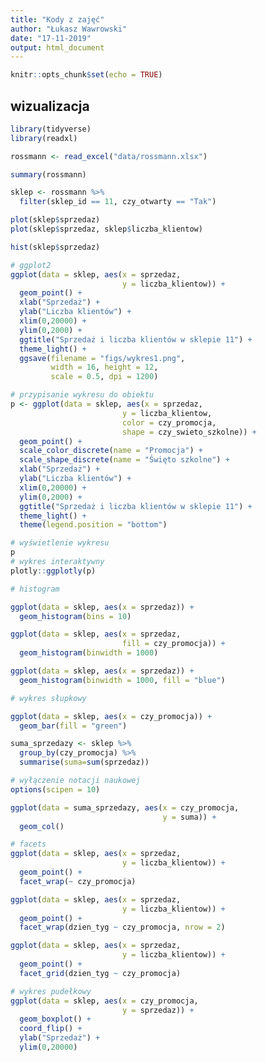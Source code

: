 ```yaml
---
title: "Kody z zajęć"
author: "Łukasz Wawrowski"
date: "17-11-2019"
output: html_document
---
```


```r
knitr::opts_chunk$set(echo = TRUE)
```

## wizualizacja

```r
library(tidyverse)
library(readxl)

rossmann <- read_excel("data/rossmann.xlsx")

summary(rossmann)

sklep <- rossmann %>%
  filter(sklep_id == 11, czy_otwarty == "Tak")

plot(sklep$sprzedaz)
plot(sklep$sprzedaz, sklep$liczba_klientow)

hist(sklep$sprzedaz)

# ggplot2
ggplot(data = sklep, aes(x = sprzedaz, 
                         y = liczba_klientow)) +
  geom_point() +
  xlab("Sprzedaż") +
  ylab("Liczba klientów") +
  xlim(0,20000) +
  ylim(0,2000) +
  ggtitle("Sprzedaż i liczba klientów w sklepie 11") +
  theme_light() +
  ggsave(filename = "figs/wykres1.png", 
         width = 16, height = 12, 
         scale = 0.5, dpi = 1200)

# przypisanie wykresu do obiektu
p <- ggplot(data = sklep, aes(x = sprzedaz, 
                         y = liczba_klientow, 
                         color = czy_promocja,
                         shape = czy_swieto_szkolne)) +
  geom_point() +
  scale_color_discrete(name = "Promocja") +
  scale_shape_discrete(name = "Święto szkolne") +
  xlab("Sprzedaż") +
  ylab("Liczba klientów") +
  xlim(0,20000) +
  ylim(0,2000) +
  ggtitle("Sprzedaż i liczba klientów w sklepie 11") +
  theme_light() +
  theme(legend.position = "bottom")

# wyświetlenie wykresu
p
# wykres interaktywny
plotly::ggplotly(p)

# histogram

ggplot(data = sklep, aes(x = sprzedaz)) +
  geom_histogram(bins = 10)

ggplot(data = sklep, aes(x = sprzedaz,
                         fill = czy_promocja)) +
  geom_histogram(binwidth = 1000)

ggplot(data = sklep, aes(x = sprzedaz)) +
  geom_histogram(binwidth = 1000, fill = "blue")

# wykres słupkowy

ggplot(data = sklep, aes(x = czy_promocja)) +
  geom_bar(fill = "green")

suma_sprzedazy <- sklep %>% 
  group_by(czy_promocja) %>% 
  summarise(suma=sum(sprzedaz))

# wyłączenie notacji naukowej
options(scipen = 10)

ggplot(data = suma_sprzedazy, aes(x = czy_promocja,
                                  y = suma)) +
  geom_col()

# facets
ggplot(data = sklep, aes(x = sprzedaz,
                         y = liczba_klientow)) +
  geom_point() +
  facet_wrap(~ czy_promocja)

ggplot(data = sklep, aes(x = sprzedaz,
                         y = liczba_klientow)) +
  geom_point() +
  facet_wrap(dzien_tyg ~ czy_promocja, nrow = 2)

ggplot(data = sklep, aes(x = sprzedaz,
                         y = liczba_klientow)) +
  geom_point() +
  facet_grid(dzien_tyg ~ czy_promocja)

# wykres pudełkowy
ggplot(data = sklep, aes(x = czy_promocja,
                         y = sprzedaz)) +
  geom_boxplot() +
  coord_flip() +
  ylab("Sprzedaż") +
  ylim(0,20000)

```

